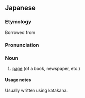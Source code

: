 {{character info|㌻}}
==Japanese==
===Etymology===
{{ja-kanjitab|alt=頁}}
Borrowed from {{bor|ja|en|page}}
===Pronunciation===
{{ja-pron|ページ|acc=1}}
===Noun===
{{ja-noun}}

# [[page]] (of a book, newspaper, etc.)

====Usage notes====
Usually written using katakana.